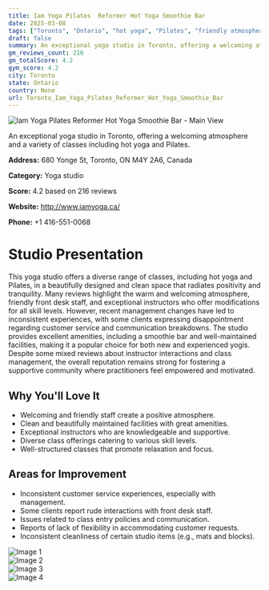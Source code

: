 ```yaml
---
title: Iam Yoga Pilates  Reformer Hot Yoga Smoothie Bar
date: 2025-03-08
tags: ["Toronto", "Ontario", "hot yoga", "Pilates", "friendly atmosphere", "clean facilities", "Toronto"]  
draft: false
summary: An exceptional yoga studio in Toronto, offering a welcoming atmosphere and a variety of classes including hot yoga and Pilates.
gm_reviews_count: 216
gm_totalScore: 4.2
gym_score: 4.2
city: Toronto
state: Ontario
country: None
url: Toronto_Iam_Yoga_Pilates_Reformer_Hot_Yoga_Smoothie_Bar
---
```


<div className="aspect-[16/9] relative my-8">
  <img 
    src="https://lh5.googleusercontent.com/p/AF1QipPUXbryQ5yVrBHADxo51Dk3pBpTdsPEQ_7yj2Ti=w1920-h1080-k-no"
    alt="Iam Yoga Pilates  Reformer Hot Yoga Smoothie Bar - Main View"
    className="object-cover absolute inset-0 w-full h-full rounded-lg"
  />
</div>

An exceptional yoga studio in Toronto, offering a welcoming atmosphere and a variety of classes including hot yoga and Pilates.

**Address:** 680 Yonge St, Toronto, ON M4Y 2A6, Canada

**Category:** Yoga studio

**Score:** 4.2 based on 216 reviews

**Website:** http://www.iamyoga.ca/

**Phone:** +1 416-551-0068

# Studio Presentation

This yoga studio offers a diverse range of classes, including hot yoga and Pilates, in a beautifully designed and clean space that radiates positivity and tranquility. Many reviews highlight the warm and welcoming atmosphere, friendly front desk staff, and exceptional instructors who offer modifications for all skill levels. However, recent management changes have led to inconsistent experiences, with some clients expressing disappointment regarding customer service and communication breakdowns. The studio provides excellent amenities, including a smoothie bar and well-maintained facilities, making it a popular choice for both new and experienced yogis. Despite some mixed reviews about instructor interactions and class management, the overall reputation remains strong for fostering a supportive community where practitioners feel empowered and motivated.

## Why You'll Love It

- Welcoming and friendly staff create a positive atmosphere.
- Clean and beautifully maintained facilities with great amenities.
- Exceptional instructors who are knowledgeable and supportive.
- Diverse class offerings catering to various skill levels.
- Well-structured classes that promote relaxation and focus.

## Areas for Improvement

- Inconsistent customer service experiences, especially with management.
- Some clients report rude interactions with front desk staff.
- Issues related to class entry policies and communication.
- Reports of lack of flexibility in accommodating customer requests.
- Inconsistent cleanliness of certain studio items (e.g., mats and blocks).

<div className="grid grid-cols-1 xl:grid-cols-2 gap-4 my-8">
<div className="aspect-[4/3] relative"><img src="https://lh3.googleusercontent.com/p/AF1QipNMT8JEYvT0SXm0KnSn8yf3Uo-mjLzuG4su53NM=w1920-h1080-k-no-pi0-ya287.5196-ro-0-fo100" alt="Image 1" className="object-cover absolute inset-0 w-full h-full rounded-lg" /></div>
<div className="aspect-[4/3] relative"><img src="https://lh5.googleusercontent.com/p/AF1QipOhrthisEcS68hx_LmcGvmT_xiuAPKUBDf-fbIE=w1920-h1080-k-no" alt="Image 2" className="object-cover absolute inset-0 w-full h-full rounded-lg" /></div>
<div className="aspect-[4/3] relative"><img src="https://lh5.googleusercontent.com/p/AF1QipNRQyf8c8l8jtObN4FEuDTxP0xYAB6zww7iKs6T=w1920-h1080-k-no" alt="Image 3" className="object-cover absolute inset-0 w-full h-full rounded-lg" /></div>
<div className="aspect-[4/3] relative"><img src="https://lh5.googleusercontent.com/p/AF1QipP7AN8Z7g36C-y9Z2A_bYrsRLfzbKLKXR0X5_6r=w1920-h1080-k-no" alt="Image 4" className="object-cover absolute inset-0 w-full h-full rounded-lg" /></div>
</div>